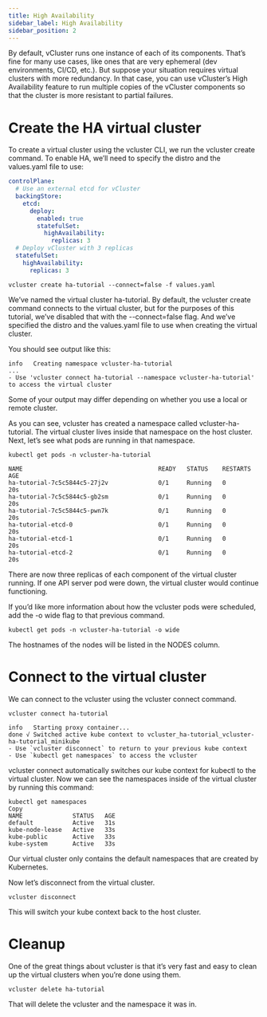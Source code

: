 ```yaml
---
title: High Availability
sidebar_label: High Availability
sidebar_position: 2
---
```

By default, vCluster runs one instance of each of its components. That’s fine for many use cases, like ones that are very ephemeral (dev environments, CI/CD, etc.). But suppose your situation requires virtual clusters with more redundancy. In that case, you can use vCluster’s High Availability feature to run multiple copies of the vCluster components so that the cluster is more resistant to partial failures.

# Create the HA virtual cluster

To create a virtual cluster using the vcluster CLI, we run the vcluster create command. To enable HA, we’ll need to specify the distro and the values.yaml file to use:

```yaml
controlPlane:
  # Use an external etcd for vCluster
  backingStore:
    etcd:
      deploy:
        enabled: true
        statefulSet:
          highAvailability:
            replicas: 3
  # Deploy vCluster with 3 replicas
  statefulSet:
    highAvailability:
      replicas: 3
```

```
vcluster create ha-tutorial --connect=false -f values.yaml
```

We’ve named the virtual cluster ha-tutorial. By default, the vcluster create command connects to the virtual cluster, but for the purposes of this tutorial, we’ve disabled that with the --connect=false flag. And we’ve specified the distro and the values.yaml file to use when creating the virtual cluster.

You should see output like this:
```
info   Creating namespace vcluster-ha-tutorial
...
- Use 'vcluster connect ha-tutorial --namespace vcluster-ha-tutorial' to access the virtual cluster
```
Some of your output may differ depending on whether you use a local or remote cluster.

As you can see, vcluster has created a namespace called vcluster-ha-tutorial. The virtual cluster lives inside that namespace on the host cluster. Next, let’s see what pods are running in that namespace.

```
kubectl get pods -n vcluster-ha-tutorial
```
```
NAME                                      READY   STATUS    RESTARTS   AGE
ha-tutorial-7c5c5844c5-27j2v              0/1     Running   0          20s
ha-tutorial-7c5c5844c5-gb2sm              0/1     Running   0          20s
ha-tutorial-7c5c5844c5-pwn7k              0/1     Running   0          20s
ha-tutorial-etcd-0                        0/1     Running   0          20s
ha-tutorial-etcd-1                        0/1     Running   0          20s
ha-tutorial-etcd-2                        0/1     Running   0          20s
```
There are now three replicas of each component of the virtual cluster running. If one API server pod were down, the virtual cluster would continue functioning.

If you’d like more information about how the vcluster pods were scheduled, add the -o wide flag to that previous command.

```
kubectl get pods -n vcluster-ha-tutorial -o wide
```
The hostnames of the nodes will be listed in the NODES column.

# Connect to the virtual cluster

We can connect to the vcluster using the vcluster connect command.

```
vcluster connect ha-tutorial
```
```
info   Starting proxy container...
done √ Switched active kube context to vcluster_ha-tutorial_vcluster-ha-tutorial_minikube
- Use `vcluster disconnect` to return to your previous kube context
- Use `kubectl get namespaces` to access the vcluster
```
vcluster connect automatically switches our kube context for kubectl to the virtual cluster. Now we can see the namespaces inside of the virtual cluster by running this command:
```
kubectl get namespaces
Copy
NAME              STATUS   AGE
default           Active   31s
kube-node-lease   Active   33s
kube-public       Active   33s
kube-system       Active   33s
```
Our virtual cluster only contains the default namespaces that are created by Kubernetes.

Now let’s disconnect from the virtual cluster.

```
vcluster disconnect
```
This will switch your kube context back to the host cluster.

# Cleanup

One of the great things about vcluster is that it’s very fast and easy to clean up the virtual clusters when you’re done using them.

```
vcluster delete ha-tutorial
```
That will delete the vcluster and the namespace it was in.


